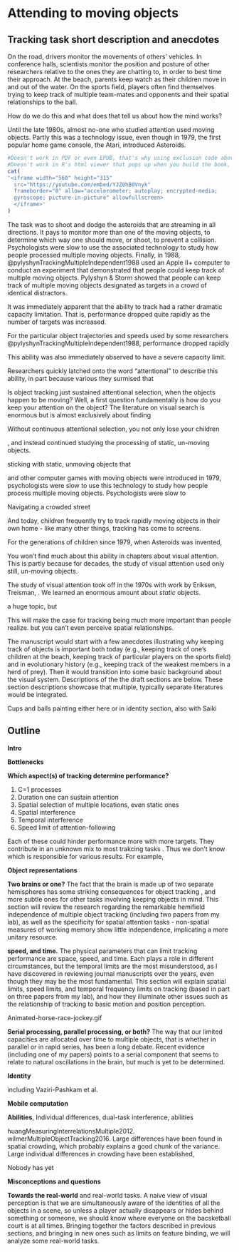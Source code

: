 # Attending to moving objects

<!-- What can a shell game tell us about perception?
-->

## Tracking task short description and anecdotes

On the road, drivers monitor the movements of others’ vehicles. In conference halls, scientists monitor the position and posture of other researchers relative to the ones they are chatting to, in order to best time their approach. At the beach, parents keep watch as their children move in and out of the water. On the sports field, players often find themselves trying to keep track of multiple team-mates and opponents and their spatial relationships to the ball.

How do we do this and what does that tell us about how the mind works?

Until the late 1980s, almost no-one who studied attention used moving objects. Partly this was a technology issue, even though in 1979, the first popular home game console, the Atari, introduced Asteroids.

```r
#Doesn't work in PDF or even EPUB, that's why using exclusion code above.
#Doesn't work in R's html viewer that pops up when you build the book, but does work in a real web browser.
cat(
'<iframe width="560" height="315" 
  src="https://youtube.com/embed/YJZ0hB0Vnyk"
  frameborder="0" allow="accelerometer; autoplay; encrypted-media;
  gyroscope; picture-in-picture" allowfullscreen>
  </iframe>'
)
```

The task was to shoot and dodge the asteroids that are streaming in all directions. It pays to monitor more than one of the moving objects, to determine which way one should move, or shoot, to prevent a collision. Psychologists were slow to use the associated technology to study how people processed multiple moving objects. Finally, in 1988, @pylyshynTrackingMultipleIndependent1988 used an Apple II+ computer to conduct an experiment that demonstrated that people could keep track of multiple moving objects. Pylyshyn & Storm showed that people can keep track of multiple moving objects designated as targets in a crowd of identical distractors.

It was immediately apparent that the ability to track had a rather dramatic capacity limitation. That is, performance dropped quite rapidly as the number of targets was increased.

For the particular object trajectories and speeds used by some researchers
@pylyshynTrackingMultipleIndependent1988, performance dropped rapidly


This ability was also immediately observed to have a severe capacity limit. 

Researchers quickly latched onto the word "attentional" to describe this ability, 
in part because various 
they surmised that


Is object tracking just sustained attentional selection, when the objects happen to be moving? Well, a first question fundamentally is how do you keep your attention on the object? The literature on visual search is enormous but is almost exclusively about finding 

Without continuous attentional selection, you not only lose your children

, and instead continued studying the processing of static, un-moving objects.


sticking with static, unmoving objects that 

and other computer games with moving objects were introduced in 1979, psychologists were slow to use this technology to study how people process multiple moving objects.
Psychologists were slow to 

Navigating a crowded street

And today, children frequently try to track rapidly moving objects in their own home - like many other things, tracking has come to screens. 

For the generations of children since 1979, when Asteroids was invented, 

You won't find much about this ability in chapters about visual attention. This is partly because for decades, the study of visual attention used only still, un-moving objects. 

The study of visual attention took off in the 1970s with work by Eriksen, Treisman, . We learned an enormous amount about *static* objects.

a huge topic, but 

This will make the case for tracking being much more important than people realize.  but you can't even perceive spatial relationships.


The manuscript would start with a few anecdotes illustrating why keeping track of objects is important both today (e.g., keeping track of one's children at the beach, keeping track of particular players on the sports field<!-- In basketball, the player needs to track the individual players of her/his own team, for example to know where the team’s excellent 3-point scorer is currently located. Similarly, a car driver approaching a busy intersection needs to track the whereabouts and movement trajectories of other vehicles and pedestrians in order to decide his/her own move -->) and in evolutionary history (e.g., keeping track of the weakest members in a herd of prey). Then it would transition into some basic background about the visual system. Descriptions of the the draft sections are below. These section descriptions showcase that multiple, typically separate literatures would be integrated.

Cups and balls painting either here or in identity section, also with Saiki

## Outline

**Intro** 

**Bottlenecks** 

**Which aspect(s) of tracking determine performance?**

1. C=1 processes
1. Duration one can sustain attention
1. Spatial selection of multiple locations, even static ones
1. Spatial interference
1. Temporal interference
1. Speed limit of attention-following

Each of these could hinder performance more with more targets. They contribute in an unknown mix to most trakcing tasks .
Thus we don't know which is responsible for various results. For example, 

**Object representations** 

**Two brains or one?** The fact that the brain is made up of two separate hemispheres has some striking consequences for object tracking , and more subtle ones for other tasks involving keeping objects in mind. This section will review the research regarding the remarkable hemifield independence of multiple object tracking (including two papers from my lab), as well as the specificity for spatial attention tasks - non-spatial measures of working memory show little independence, implicating a more unitary resource.

<!-- **Different resources for different tasks** The brain can do some tasks with remarkably little interference between them, while others are  -->

**speed, and time.** The physical parameters that can limit tracking performance are space, speed, and time. Each plays a role in different circumstances, but the temporal limits are the most misunderstood, as I have discovered in reviewing journal manuscripts over the years, even though they may be the most fundamental. This section will explain spatial limits, speed limits, and temporal frequency limits on tracking (based in part on three papers from my lab), and how they illuminate other issues such as the relationship of tracking to basic motion and position perception.

Animated-horse-race-jockey.gif

**Serial processing, parallel processing, or both?** The way that our limited capacities are allocated over time to multiple objects, that is whether in parallel or in rapid series, has been a long debate. Recent evidence (including one of my papers) points to a serial component that seems to relate to natural oscillations in the brain, but much is yet to be determined.

**Identity**

including Vaziri-Pashkam et al.

**Mobile computation**

**Abilities**, Individual differences, dual-task interference, abilities

huangMeasuringInterrelationsMultiple2012. wilmerMultipleObjectTracking2016. Large differences have been found in spatial crowding, which probably explains a good chunk of the variance. Large individual differences in crowding have been established,

Nobody has yet 

**Misconceptions and questions**

**Towards the real-world** and real-world tasks. A naive view of visual perception is that we are simultaneously aware of the identities of all the objects in a scene, so unless a player actually disappears or hides behind something or someone, we should know where everyone on the bacsketball court is at all times. Bringing together the factors described in previous sections, and bringing in new ones such as limits on feature binding, we will analyze some real-world tasks.

